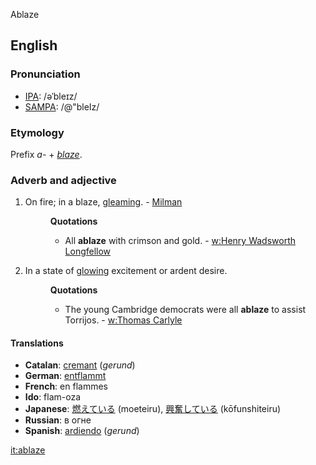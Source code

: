 Ablaze

==English==

===Pronunciation===
*[[w:IPA|IPA]]: /əˈbleɪz/
*[[w:SAMPA|SAMPA]]: /@"bleIz/
===Etymology===
Prefix ''a-'' + ''[[blaze]]''.

===Adverb and adjective===
#On fire; in a blaze, [[gleaming]]. - [[Milman]]
#:'''Quotations'''
#:*All '''ablaze''' with crimson and gold. - [[w:Henry Wadsworth Longfellow]]
#In a state of [[glowing]] excitement or ardent desire.
#:'''Quotations'''
#:*The young Cambridge democrats were all '''ablaze''' to assist Torrijos. - [[w:Thomas Carlyle]]


====Translations====
*'''Catalan''': [[cremant]] (''gerund'')
*'''German''': [[entflammt]]
*'''French''': en flammes
*'''Ido''': flam-oza
*'''Japanese''': [[燃えている]] (moeteiru), [[興奮している]] (kōfunshiteiru)
*'''Russian''': в огне
*'''Spanish''': [[ardiendo]] (''gerund'')


[[it:ablaze]]